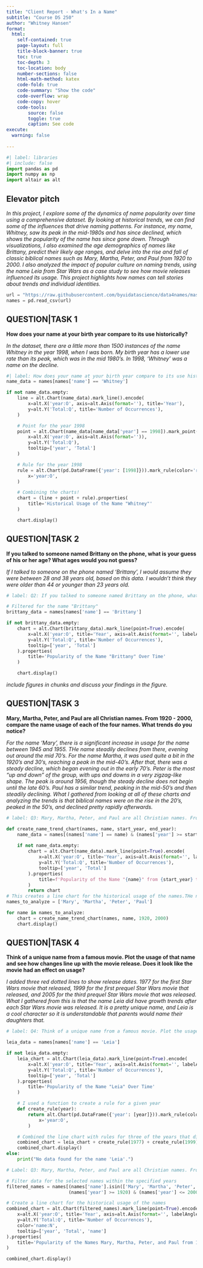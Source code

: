 ```yaml
---
title: "Client Report - What's In a Name"
subtitle: "Course DS 250"
author: "Whitney Hansen"
format:
  html:
    self-contained: true
    page-layout: full
    title-block-banner: true
    toc: true
    toc-depth: 3
    toc-location: body
    number-sections: false
    html-math-method: katex
    code-fold: true
    code-summary: "Show the code"
    code-overflow: wrap
    code-copy: hover
    code-tools:
        source: false
        toggle: true
        caption: See code
execute: 
  warning: false
    
---
```


```python
#| label: libraries
#| include: false
import pandas as pd
import numpy as np
import altair as alt
```


## Elevator pitch
_In this project, I explore some of the dynamics of name popularity over time using a comprehensive dataset. By looking at historical trends, we can find some of the influences that drive naming patterns. For instance, my name, Whitney, saw its peak in the mid-1980s and has since declined, which shows the popularity of the name has since gone down. Through visualizations, I also examined the age demographics of names like Brittany, predict their likely age ranges, and delve into the rise and fall of classic biblical names such as Mary, Martha, Peter, and Paul from 1920 to 2000. I also analyzed the impact of popular culture on naming trends, using the name Leia from Star Wars as a case study to see how movie releases influenced its usage. This project highlights how names can tell stories about trends and individual identities._

```python

url = "https://raw.githubusercontent.com/byuidatascience/data4names/master/data-raw/names_year/names_year.csv" 
names = pd.read_csv(url)
```

## QUESTION|TASK 1

__How does your name at your birth year compare to its use historically?__

_In the dataset, there are a little more than 1500 instances of the name Whitney in the year 1998, when I was born. My birth year has a lower use rate than its peak, which was in the mid 1980's. In 1998, 'Whitney' was a name on the decline._

```python
#| label: How does your name at your birth year compare to its use historically?
name_data = names[names['name'] == 'Whitney']

if not name_data.empty:
    line = alt.Chart(name_data).mark_line().encode(
        x=alt.X('year:O', axis=alt.Axis(format=''), title='Year'), 
        y=alt.Y('Total:Q', title='Number of Occurrences'),
    )

    # Point for the year 1998
    point = alt.Chart(name_data[name_data['year'] == 1998]).mark_point(color='red').encode(
        x=alt.X('year:O', axis=alt.Axis(format='')),
        y=alt.Y('Total:Q'),
        tooltip=['year', 'Total'] 
    )

    # Rule for the year 1998
    rule = alt.Chart(pd.DataFrame({'year': [1998]})).mark_rule(color='red', strokeDash=[5,5]).encode(
        x='year:O',
    )

    # Combining the charts!
    chart = (line + point + rule).properties(
        title='Historical Usage of the Name "Whitney"'
    )

    chart.display()

```



## QUESTION|TASK 2

__If you talked to someone named Brittany on the phone, what is your guess of his or her age? What ages would you not guess?__

_If I talked to someone on the phone named 'Brittany', I would assume they were between 28 and 38 years old, based on this data. I wouldn't think they were older than 44 or younger than 23 years old._

```python
# label: Q2: If you talked to someone named Brittany on the phone, what is your guess of his or her age? What ages would you not guess?

# Filtered for the name "Brittany"
brittany_data = names[names['name'] == 'Brittany']

if not brittany_data.empty:
    chart = alt.Chart(brittany_data).mark_line(point=True).encode(
        x=alt.X('year:O', title='Year', axis=alt.Axis(format='', labelAngle=-45)), 
        y=alt.Y('Total:Q', title='Number of Occurrences'),
        tooltip=['year', 'Total']  
    ).properties(
        title='Popularity of the Name "Brittany" Over Time'
    )

    chart.display()


```

_include figures in chunks and discuss your findings in the figure._

## QUESTION|TASK 3

__Mary, Martha, Peter, and Paul are all Christian names. From 1920 - 2000, compare the name usage of each of the four names. What trends do you notice?__

_For the name 'Mary', there is a significant increase in usage for the name between 1945 and 1955. THe name steadily declines from there, evening out around the mid 70's._
_For the name Martha, it was used quite a bit in the 1920's and 30's, reaching a peak in the mid-40's. After that, there was a steady decline, which began evening out in the early 70's._
_Peter is the most "up and down" of the group, with ups and downs in a very zigzag-like shape. The peak is around 1956, though the steady decline does not begin until the late 60's._
_Paul has a similar trend, peaking in the mid-50's and then steadily declining._
_What I gathered from looking at all of these charts and analyzing the trends is that biblical names were on the rise in the 20's, peaked in the 50's, and declined pretty rapidly afterwards._

```python
# label: Q3: Mary, Martha, Peter, and Paul are all Christian names. From 1920 - 2000, compare the name usage of each of the four names. What trends do you notice?

def create_name_trend_chart(names, name, start_year, end_year):
    name_data = names[(names['name'] == name) & (names['year'] >= start_year) & (names['year'] <= end_year)]
    
    if not name_data.empty:
        chart = alt.Chart(name_data).mark_line(point=True).encode(
            x=alt.X('year:O', title='Year', axis=alt.Axis(format='', labelAngle=-45)), 
            y=alt.Y('Total:Q', title='Number of Occurrences'),
            tooltip=['year', 'Total']
        ).properties(
            title=f'Popularity of the Name "{name}" from {start_year} to {end_year}'
        )
        return chart
# This creates a line chart for the historical usage of the names.THe names that are used: 
names_to_analyze = ['Mary', 'Martha', 'Peter', 'Paul']

for name in names_to_analyze:
    chart = create_name_trend_chart(names, name, 1920, 2000)
    chart.display()


```

## QUESTION|TASK 4

__Think of a unique name from a famous movie. Plot the usage of that name and see how changes line up with the movie release. Does it look like the movie had an effect on usage?__

_I added three red dotted lines to show release dates. 1977 for the first Star Wars movie that released, 1999 for the first prequel Star Wars movie that released, and 2005 for the third prequel Star Wars movie that was released._
_What I gathered from this is that the name Leia did have growth trends after each Star Wars movie was released. It is a pretty unique name, and Leia is a cool character so it is understandable that parents would name their daughters that._

```python
# label: Q4: Think of a unique name from a famous movie. Plot the usage of that name and see how changes line up with the movie release. Does it look like the movie had an effect on usage?

leia_data = names[names['name'] == 'Leia']

if not leia_data.empty:
    leia_chart = alt.Chart(leia_data).mark_line(point=True).encode(
        x=alt.X('year:O', title='Year', axis=alt.Axis(format='', labelAngle=-45)), 
        y=alt.Y('Total:Q', title='Number of Occurrences'),
        tooltip=['year', 'Total'] 
    ).properties(
        title='Popularity of the Name "Leia" Over Time'
    )

    # I used a function to create a rule for a given year
    def create_rule(year):
        return alt.Chart(pd.DataFrame({'year': [year]})).mark_rule(color='red', strokeDash=[5, 5]).encode(
            x='year:O',
        )

    # Combined the line chart with rules for three of the years that different Star Wars movies released
    combined_chart = leia_chart + create_rule(1977) + create_rule(1999) + create_rule(2005)
    combined_chart.display()
else:
    print("No data found for the name 'Leia'.")


```

```python
# Label: Q3: Mary, Martha, Peter, and Paul are all Christian names. From 1920 - 2000, compare the name usage of each of the four names. What trends do you notice?

# Filter data for the selected names within the specified years
filtered_names = names[(names['name'].isin(['Mary', 'Martha', 'Peter', 'Paul'])) & 
                       (names['year'] >= 1920) & (names['year'] <= 2000)]

# Create a line chart for the historical usage of the names
combined_chart = alt.Chart(filtered_names).mark_line(point=True).encode(
    x=alt.X('year:O', title='Year', axis=alt.Axis(format='', labelAngle=-45)), 
    y=alt.Y('Total:Q', title='Number of Occurrences'),
    color='name:N',
    tooltip=['year', 'Total', 'name']
).properties(
    title='Popularity of the Names Mary, Martha, Peter, and Paul from 1920 to 2000'
)

combined_chart.display()

```